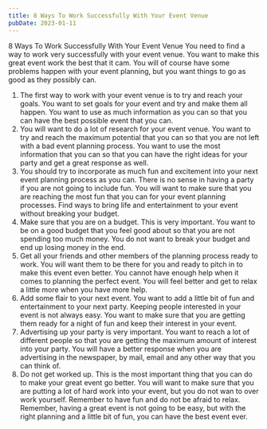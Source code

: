 ```yaml
---
title: 8 Ways To Work Successfully With Your Event Venue
pubDate: 2023-01-11
---
```


8 Ways To Work Successfully With Your Event Venue 
You need to find a way to work very successfully with your event venue. You want to make this great event work the best that it cam. You will of course have some problems happen with your event planning, but you want things to go as good as they possibly can.
1. The first way to work with your event venue is to try and reach your goals. You want to set goals for your event and try and make them all happen. You want to use as much information as you can so that you can have the best possible event that you can.
2. You will want to do a lot of research for your event venue. You want to try and reach the maximum potential that you can so that you are not left with a bad event planning process. You want to use the most information that you can so that you can have the right ideas for your party and get a great response as well.
3. You should try to incorporate as much fun and excitement into your next event planning process as you can. There is no sense in having a party if you are not going to include fun. You will want to make sure that you are reaching the most fun that you can for your event planning processes.  Find ways to bring life and entertainment to your event without breaking your budget.
4. Make sure that you are on a budget. This is very important. You want to be on a good budget that you feel good about so that you are not spending too much money. You do not want to break your budget and end up losing money in the end.
5. Get all your friends and other members of the planning process ready to work. You will want them to be there for you and ready to pitch in to make this event even better. You cannot have enough help when it comes to planning the perfect event. You will feel better and get to relax a little more when you have more help.
6. Add some flair to your next event. You want to add a little bit of fun and entertainment to your next party.  Keeping people interested in your event is not always easy. You want to make sure that you are getting them ready for a night of fun and keep their interest in your event.
7. Advertising up your party is very important.  You want to reach a lot of different people so that you are getting the maximum amount of interest into your party.  You will have a better response when you are advertising in the newspaper, by mail, email and any other way that you can think of.
8. Do not get worked up. This is the most important thing that you can do to make your great event go better. You will want to make sure that you are putting a lot of hard work into your event, but you do not wan to over work yourself.  Remember to have fun and do not be afraid to relax.  
Remember, having a great event is not going to be easy, but with the right planning and a little bit of fun, you can have the best event ever.